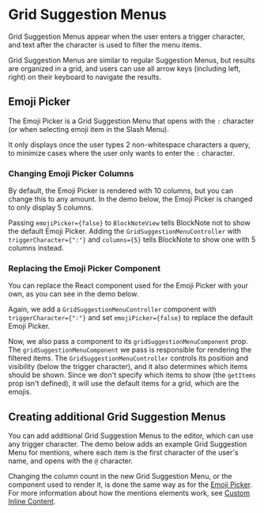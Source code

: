 
# Grid Suggestion Menus

Grid Suggestion Menus appear when the user enters a trigger character, and text after the character is used to filter the menu items.

Grid Suggestion Menus are similar to regular Suggestion Menus, but results are organized in a grid, and users can use all arrow keys (including left, right) on their keyboard to navigate the results.

## Emoji Picker

The Emoji Picker is a Grid Suggestion Menu that opens with the `:` character (or when selecting emoji item in the Slash Menu).

It only displays once the user types 2 non-whitespace characters a query, to minimize cases where the user only wants to enter the `:` character.

<ThemedImage
  src="/img/screenshots/emoji_picker.png"
  darkImage="/img/screenshots/emoji_picker_dark.png"
  alt="image"
  width={400}
  height={400}
/>

### Changing Emoji Picker Columns

By default, the Emoji Picker is rendered with 10 columns, but you can change this to any amount. In the demo below, the Emoji Picker is changed to only display 5 columns.

<Example name="ui-components/suggestion-menus-emoji-picker-columns" />

Passing `emojiPicker={false}` to `BlockNoteView` tells BlockNote not to show the default Emoji Picker. Adding the `GridSuggestionMenuController` with `triggerCharacter={":"}` and `columns={5}` tells BlockNote to show one with 5 columns instead.

### Replacing the Emoji Picker Component

You can replace the React component used for the Emoji Picker with your own, as you can see in the demo below.

<Example name="ui-components/suggestion-menus-emoji-picker-component" />

Again, we add a `GridSuggestionMenuController` component with `triggerCharacter={":"}` and set `emojiPicker={false}` to replace the default Emoji Picker.

Now, we also pass a component to its `gridSuggestionMenuComponent` prop. The `gridSuggestionMenuComponent` we pass is responsible for rendering the filtered items. The `GridSuggestionMenuController` controls its position and visibility (below the trigger character), and it also determines which items should be shown. Since we don't specify which items to show (the `getItems` prop isn't defined), it will use the default items for a grid, which are the emojis.

## Creating additional Grid Suggestion Menus

You can add additional Grid Suggestion Menus to the editor, which can use any trigger character. The demo below adds an example Grid Suggestion Menu for mentions, where each item is the first character of the user's name, and opens with the `@` character.

<Example name="ui-components/suggestion-menus-grid-mentions" />

Changing the column count in the new Grid Suggestion Menu, or the component used to render it, is done the same way as for the [Emoji Picker](/docs/advanced/grid-suggestion-menus#emoji-picker). For more information about how the mentions elements work, see [Custom Inline Content](/docs/custom-schemas/custom-inline-content).

